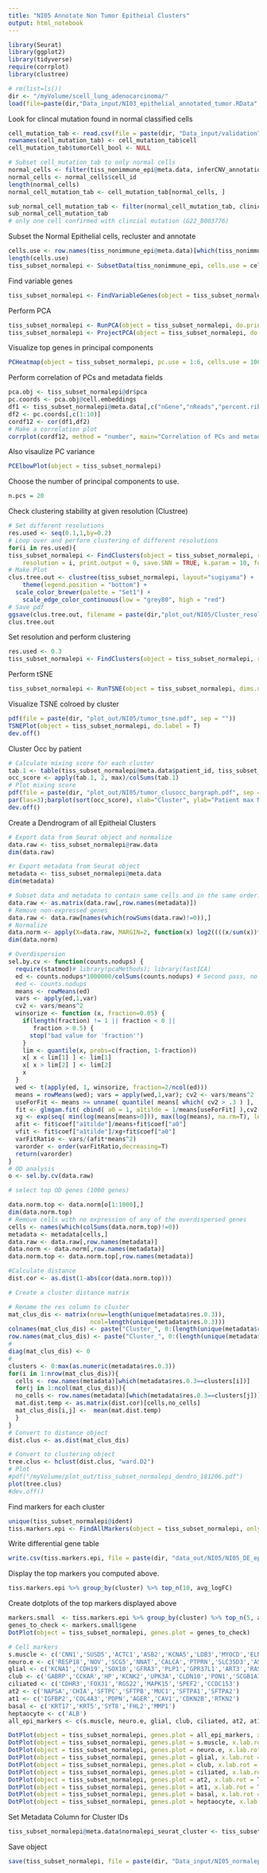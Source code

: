 ```yaml
---
title: "NI05 Annotate Non Tumor Epitheial Clusters"
output: html_notebook
---
```


```r
library(Seurat)
library(ggplot2)
library(tidyverse)
require(corrplot)
library(clustree)
```

```r
# rm(list=ls())
dir <- "/myVolume/scell_lung_adenocarcinoma/"
load(file=paste(dir,"Data_input/NI03_epithelial_annotated_tumor.RData", sep=""))
```

Look for clincal mutation found in normal classified cells
```r
cell_mutation_tab <- read.csv(file = paste(dir, "Data_input/validationTable_cells_4.1.19.csv", sep = ""))
rownames(cell_mutation_tab) <- cell_mutation_tab$cell
cell_mutation_tab$tumorCell_bool <- NULL

# Subset cell_mutation_tab to only normal cells
normal_cells <- filter(tiss_nonimmune_epi@meta.data, inferCNV_annotation == "nontumor")
normal_cells <- normal_cells$cell_id
length(normal_cells)
normal_cell_mutation_tab <- cell_mutation_tab[normal_cells, ]

sub_normal_cell_mutation_tab <- filter(normal_cell_mutation_tab, clinical_mutation_found_bool == 1)
sub_normal_cell_mutation_tab
# only one cell confirmed with clincial mutation (G22_B003776)
```

Subset the Normal Epithelial cells, recluster and annotate
```r
cells.use <- row.names(tiss_nonimmune_epi@meta.data)[which(tiss_nonimmune_epi@meta.data$inferCNV_annotation == "nontumor")]
length(cells.use)
tiss_subset_normalepi <- SubsetData(tiss_nonimmune_epi, cells.use = cells.use)
```

Find variable genes
```r
tiss_subset_normalepi <- FindVariableGenes(object = tiss_subset_normalepi, do.plot = TRUE, x.high.cutoff = Inf, y.cutoff = 0.5)
```

Perform PCA
```r
tiss_subset_normalepi <- RunPCA(object = tiss_subset_normalepi, do.print = FALSE)
tiss_subset_normalepi <- ProjectPCA(object = tiss_subset_normalepi, do.print = FALSE)
```

Visualize top genes in principal components
```r
PCHeatmap(object = tiss_subset_normalepi, pc.use = 1:6, cells.use = 100, do.balanced = TRUE, label.columns = FALSE, num.genes = 20)
```

Perform correlation of PCs and metadata fields
```r
pca.obj <- tiss_subset_normalepi@dr$pca
pc.coords <- pca.obj@cell.embeddings
df1 <- tiss_subset_normalepi@meta.data[,c("nGene","nReads","percent.ribo")]
df2 <- pc.coords[,c(1:10)]
cordf12 <- cor(df1,df2)
# Make a correlation plot
corrplot(cordf12, method = "number", main="Correlation of PCs and metadata")
```

Also visaulize PC variance
```r
PCElbowPlot(object = tiss_subset_normalepi)
```

Choose the number of principal components to use.
```r
n.pcs = 20
```

Check clustering stability at given resolution (Clustree)
```r
# Set different resolutions 
res.used <- seq(0.1,1,by=0.2)
# Loop over and perform clustering of different resolutions 
for(i in res.used){
tiss_subset_normalepi <- FindClusters(object = tiss_subset_normalepi, reduction.type = "pca", dims.use = 1:n.pcs, 
    resolution = i, print.output = 0, save.SNN = TRUE, k.param = 10, force.recalc = T)}
# Make Plot
clus.tree.out <- clustree(tiss_subset_normalepi, layout="sugiyama") +
    theme(legend.position = "bottom") + 
  scale_color_brewer(palette = "Set1") +
    scale_edge_color_continuous(low = "grey80", high = "red")
# Save pdf 
ggsave(clus.tree.out, filename = paste(dir,"plot_out/NI05/Cluster_resolutions_clustree_output.pdf", sep=""), width = 15, height = 15)
clus.tree.out
```

Set resolution and perform clustering
```r
res.used <- 0.3
tiss_subset_normalepi <- FindClusters(object = tiss_subset_normalepi, reduction.type = "pca", dims.use = 1:n.pcs, resolution = res.used, print.output = 0, save.SNN = TRUE, k.param = 10, force.recalc = T)
```

Perform  tSNE
```r
tiss_subset_normalepi <- RunTSNE(object = tiss_subset_normalepi, dims.use = 1:n.pcs, seed.use = 10, perplexity=30)
```

Visualize TSNE colroed by cluster
```r
pdf(file = paste(dir, "plot_out/NI05/tumor_tsne.pdf", sep = ""))
TSNEPlot(object = tiss_subset_normalepi, do.label = T)
dev.off()
```

Cluster Occ by patient
```r
# Calculate mixing score for each cluster 
tab.1 <- table(tiss_subset_normalepi@meta.data$patient_id, tiss_subset_normalepi@meta.data$res.0.9)
occ_score <- apply(tab.1, 2, max)/colSums(tab.1)
# Plot mixing score
pdf(file = paste(dir, "plot_out/NI05/tumor_clusocc_bargraph.pdf", sep = ""))
par(las=3);barplot(sort(occ_score), xlab="Cluster", ylab="Patient max Ncells/Total cells", ylim=c(0,1));abline(h=0.7, col="red")
dev.off()
```

Create a Dendrogram of all Epitheial Clusters
```r
# Export data from Seurat object and normalize
data.raw <- tiss_subset_normalepi@raw.data
dim(data.raw)

#r Export metadata from Seurat object
metadata <- tiss_subset_normalepi@meta.data
dim(metadata)

# Subset data and metadata to contain same cells and in the same order. Normalize data
data.raw <- as.matrix(data.raw[,row.names(metadata)])
# Remove non-expressed genes 
data.raw <- data.raw[names(which(rowSums(data.raw)!=0)),]
# Normalize
data.norm <- apply(X=data.raw, MARGIN=2, function(x) log2((((x/sum(x))*1000000)+1)) )
dim(data.norm)

# Overdispersion
sel.by.cv <- function(counts.nodups) {
  require(statmod)# library(pcaMethods); library(fastICA)
  ed <- counts.nodups*1000000/colSums(counts.nodups) # Second pass, no duplicates
  #ed <- counts.nodups
  means <- rowMeans(ed)
  vars <- apply(ed,1,var)
  cv2 <- vars/means^2
  winsorize <- function (x, fraction=0.05) {
    if(length(fraction) != 1 || fraction < 0 ||
       fraction > 0.5) {
      stop("bad value for 'fraction'")
    }
    lim <- quantile(x, probs=c(fraction, 1-fraction))
    x[ x < lim[1] ] <- lim[1]
    x[ x > lim[2] ] <- lim[2]
    x
  }
  wed <- t(apply(ed, 1, winsorize, fraction=2/ncol(ed))) 
  means = rowMeans(wed); vars = apply(wed,1,var); cv2 <- vars/means^2
  useForFit <- means >= unname( quantile( means[ which( cv2 > .3 ) ], .95 ) ) 
  fit <- glmgam.fit( cbind( a0 = 1, a1tilde = 1/means[useForFit] ),cv2[useForFit] )
  xg <- exp(seq( min(log(means[means>0])), max(log(means), na.rm=T), length.out=1000 ))
  afit <- fit$coef["a1tilde"]/means+fit$coef["a0"]
  vfit <- fit$coef["a1tilde"]/xg+fit$coef["a0"]
  varFitRatio <- vars/(afit*means^2)
  varorder <- order(varFitRatio,decreasing=T)
  return(varorder)
}
# OD analysis
o <- sel.by.cv(data.raw)

# select top OD genes (1000 genes)

data.norm.top <- data.norm[o[1:1000],]
dim(data.norm.top)
# Remove cells with no expression of any of the overdispersed genes 
cells <- names(which(colSums(data.norm.top)!=0))
metadata <- metadata[cells,]
data.raw <- data.raw[,row.names(metadata)]
data.norm <- data.norm[,row.names(metadata)]
data.norm.top <- data.norm.top[,row.names(metadata)]

#Calculate distance
dist.cor <- as.dist(1-abs(cor(data.norm.top)))

# Create a cluster distance matrix

# Rename the res column to cluster
mat_clus_dis <- matrix(nrow=length(unique(metadata$res.0.3)), 
                       ncol=length(unique(metadata$res.0.3)))
colnames(mat_clus_dis) <- paste("Cluster_", 0:(length(unique(metadata$res.0.3))-1), sep="")
row.names(mat_clus_dis) <- paste("Cluster_", 0:(length(unique(metadata$res.0.3))-1), sep="")
# 
diag(mat_clus_dis) <- 0
# 
clusters <- 0:max(as.numeric(metadata$res.0.3))
for(i in 1:nrow(mat_clus_dis)){
  cells <- row.names(metadata)[which(metadata$res.0.3==clusters[i])]
  for(j in 1:ncol(mat_clus_dis)){
  no_cells <- row.names(metadata)[which(metadata$res.0.3==clusters[j])]
  mat.dist.temp <- as.matrix(dist.cor)[cells,no_cells]
  mat_clus_dis[i,j] <-  mean(mat.dist.temp)
  }
}
# Convert to distance object
dist.clus <- as.dist(mat_clus_dis)
```

```r
# Convert to clustering object
tree.clus <- hclust(dist.clus, "ward.D2")
# Plot 
#pdf("/myVolume/plot_out/tiss_subset_normalepi_dendro_181206.pdf")
plot(tree.clus)
#dev.off()
```

Find markers for each cluster
```r
unique(tiss_subset_normalepi@ident)
tiss.markers.epi <- FindAllMarkers(object = tiss_subset_normalepi, only.pos = TRUE, min.pct = 0.25, thresh.use = 0.25)
```

Write differential gene table
```r
write.csv(tiss.markers.epi, file = paste(dir, "data_out/NI05/NI05_DE_epithelial.csv", sep = ""))
```

Display the top markers you computed above.
```r
tiss.markers.epi %>% group_by(cluster) %>% top_n(10, avg_logFC)
```

Create dotplots of the top markers displayed above
```r
markers.small  <- tiss.markers.epi %>% group_by(cluster) %>% top_n(5, avg_logFC)
genes_to_check <- markers.small$gene
DotPlot(object = tiss_subset_normalepi, genes.plot = genes_to_check)
```

```r
# Cell markers
s.muscle <- c('CNN1','SUSD5','ACTC1','ASB2','KCNA5','LDB3','MYOCD','ELN','ACTG2','ACTA2')
neuro.e <- c('RESP18','NOV','SCG5','NNAT','CALCA','PTPRN','SLC35D3','ASCL1','CHGA')
glial <- c('KCNA1','CDH19','SOX10','GFRA3','PLP1','GPR37L1','ART3','RASGEF1C','KCNA6','GFAP')
club <- c('GABRP','CCKAR','HP','KCNK2','UPK3A','CLDN10','PON1','SCGB1A1','BPIFB1','MUC5B')
ciliated <- c('CDHR3','FOXJ1','RGS22','MAPK15','SPEF2','CCDC153')
at2 <- c('NAPSA','CHIA','SFTPC','SFTPB','MUC1','SFTPA1','SFTPA2')
at1 <- c('IGFBP2','COL4A3','PDPN','AGER','CAV1','CDKN2B','RTKN2')
basal <- c('KRT17','KRT5','SYT8','FHL2','MMP1')
heptaocyte <- c('ALB')
all_epi_markers <- c(s.muscle, neuro.e, glial, club, ciliated, at2, at1, basal, heptaocyte)

DotPlot(object = tiss_subset_normalepi, genes.plot = all_epi_markers, x.lab.rot = T)
DotPlot(object = tiss_subset_normalepi, genes.plot = s.muscle, x.lab.rot = T)
DotPlot(object = tiss_subset_normalepi, genes.plot = neuro.e, x.lab.rot = T) # cluster 9 ASCL1
DotPlot(object = tiss_subset_normalepi, genes.plot = glial, x.lab.rot = T) # none
DotPlot(object = tiss_subset_normalepi, genes.plot = club, x.lab.rot = T) # cluster 3
DotPlot(object = tiss_subset_normalepi, genes.plot = ciliated, x.lab.rot = T) # cluster 15
DotPlot(object = tiss_subset_normalepi, genes.plot = at2, x.lab.rot = T) # cluster 0, 2, 8, 12, 13
DotPlot(object = tiss_subset_normalepi, genes.plot = at1, x.lab.rot = T) # cluster 1
DotPlot(object = tiss_subset_normalepi, genes.plot = basal, x.lab.rot = T) # cluster 14
DotPlot(object = tiss_subset_normalepi, genes.plot = heptaocyte, x.lab.rot = T) # cluster 7
```

Set Metadata Column for Cluster IDs
```r
tiss_subset_normalepi@meta.data$normalepi_seurat_cluster <- tiss_subset_normalepi@meta.data$res.0.3
```

Save object
```r
save(tiss_subset_normalepi, file = paste(dir, "Data_input/NI05_normalepi_seurat_object.RData", sep = ""))
```





